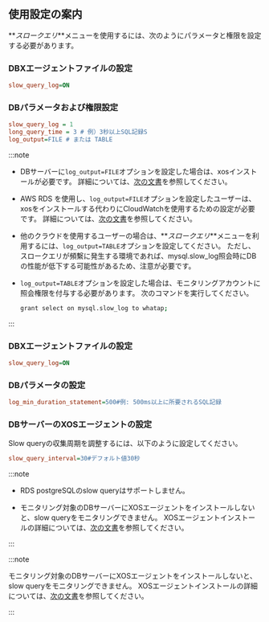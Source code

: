 ## 使用設定の案内

**_スロークエリ_**メニューを使用するには、次のようにパラメータと権限を設定する必要があります。

<InDoc product='mysql,mysql-v1'>

### DBXエージェントファイルの設定

```ini title='whatap.conf'
slow_query_log=ON
```

### DBパラメータおよび権限設定

```ini title='my.cnf'
slow_query_log = 1
long_query_time = 3 # 例）3秒以上SQL記録S
log_output=FILE # または TABLE
```

:::note

-   DBサーバーに`log_output=FILE`オプションを設定した場合は、xosインストールが必要です。 詳細については、[次の文書](agent-xos-settings)を参照してください。

-   AWS RDS を使用し、`log_output=FILE`オプションを設定したユーザーは、xosをインストールする代わりにCloudWatchを使用するための設定が必要です。 詳細については、[次の文書](agent-dbx-settings#using-aws-rds)を参照してください。

-   他のクラウドを使用するユーザーの場合は、**_スロークエリ_**メニューを利用するには、`log_output=TABLE`オプションを設定してください。 ただし、スロークエリが頻繫に発生する環境であれば、mysql.slow_log照会時にDBの性能が低下する可能性があるため、注意が必要です。

-   `log_output=TABLE`オプションを設定した場合は、モニタリングアカウントに照会権限を付与する必要があります。 次のコマンドを実行してください。

    ```bash
    grant select on mysql.slow_log to whatap;
    ```

:::

</InDoc>

<InDoc product='postgresql,postgresql-v1'>

### DBXエージェントファイルの設定

```ini title='whatap.conf'
slow_query_log=ON
```

### DBパラメータの設定

```ini title='postgresql.conf'
log_min_duration_statement=500#例: 500ms以上に所要されるSQL記録
```

</InDoc>

### DBサーバーのXOSエージェントの設定

Slow queryの収集周期を調整するには、以下のように設定してください。

```ini title='xos.conf'
slow_query_interval=30#デフォルト値30秒
```

<InDoc product='postgresql,postgresql-v1'>

:::note

-   RDS postgreSQLのslow queryはサポートしません。

-   モニタリング対象のDBサーバーにXOSエージェントをインストールしないと、slow queryをモニタリングできません。 XOSエージェントインストールの詳細については、[次の文書](agent-xos-settings)を参照してください。

:::

</InDoc>

<InDoc product='mysql,mysql-v1'>

:::note

モニタリング対象のDBサーバーにXOSエージェントをインストールしないと、slow queryをモニタリングできません。 XOSエージェントインストールの詳細については、[次の文書](agent-xos-settings)を参照してください。

:::

</InDoc>
